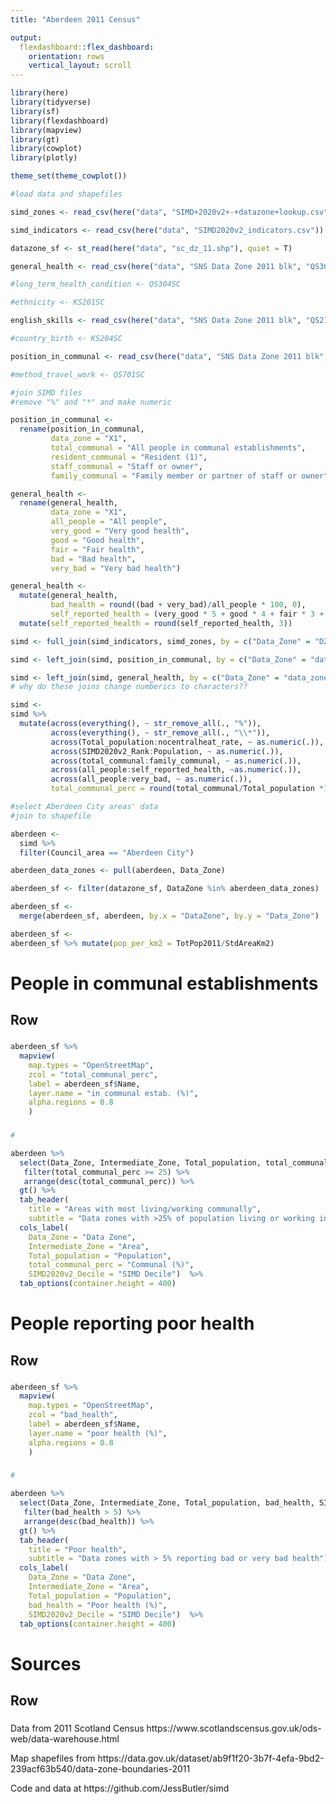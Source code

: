 ```yaml
---
title: "Aberdeen 2011 Census"

output:
  flexdashboard::flex_dashboard:
    orientation: rows
    vertical_layout: scroll
---
```


```r
library(here)
library(tidyverse)
library(sf)
library(flexdashboard)
library(mapview)
library(gt)
library(cowplot)
library(plotly)

theme_set(theme_cowplot())
```


```r
#load data and shapefiles 

simd_zones <- read_csv(here("data", "SIMD+2020v2+-+datazone+lookup.csv"))

simd_indicators <- read_csv(here("data", "SIMD2020v2_indicators.csv"))

datazone_sf <- st_read(here("data", "sc_dz_11.shp"), quiet = T)

general_health <- read_csv(here("data", "SNS Data Zone 2011 blk", "QS302SC.csv"))

#long_term_health_condition <- QS304SC

#ethnicity <- KS201SC

english_skills <- read_csv(here("data", "SNS Data Zone 2011 blk", "QS213SC.csv"))

#country_birth <- KS204SC

position_in_communal <- read_csv(here("data", "SNS Data Zone 2011 blk", "QS419SC.csv"))

#method_travel_work <- QS701SC

```

```r
#join SIMD files
#remove "%" and "*" and make numeric

position_in_communal <- 
  rename(position_in_communal,
         data_zone = "X1",
         total_communal = "All people in communal establishments",
         resident_communal = "Resident (1)",
         staff_communal = "Staff or owner",
         family_communal = "Family member or partner of staff or owner")

general_health <-
  rename(general_health,
         data_zone = "X1",
         all_people = "All people",
         very_good = "Very good health",
         good = "Good health",
         fair = "Fair health",
         bad = "Bad health",
         very_bad = "Very bad health")

general_health <-
  mutate(general_health,
         bad_health = round((bad + very_bad)/all_people * 100, 0),
         self_reported_health = (very_good * 5 + good * 4 + fair * 3 + bad * 2 + very_bad * 1)/all_people) %>%
  mutate(self_reported_health = round(self_reported_health, 3))

simd <- full_join(simd_indicators, simd_zones, by = c("Data_Zone" = "DZ"))

simd <- left_join(simd, position_in_communal, by = c("Data_Zone" = "data_zone"))

simd <- left_join(simd, general_health, by = c("Data_Zone" = "data_zone"))
# why do these joins change numberics to characters??

simd <- 
simd %>%
  mutate(across(everything(), ~ str_remove_all(., "%")),
         across(everything(), ~ str_remove_all(., "\\*")),
         across(Total_population:nocentralheat_rate, ~ as.numeric(.)),
         across(SIMD2020v2_Rank:Population, ~ as.numeric(.)),
         across(total_communal:family_communal, ~ as.numeric(.)),
         across(all_people:self_reported_health, ~as.numeric(.)),
         across(all_people:very_bad, ~ as.numeric(.)),
         total_communal_perc = round(total_communal/Total_population *100, 0))
```


```r
#select Aberdeen City areas' data 
#join to shapefile

aberdeen <-
  simd %>%
  filter(Council_area == "Aberdeen City")

aberdeen_data_zones <- pull(aberdeen, Data_Zone)

aberdeen_sf <- filter(datazone_sf, DataZone %in% aberdeen_data_zones)

aberdeen_sf <-
  merge(aberdeen_sf, aberdeen, by.x = "DataZone", by.y = "Data_Zone")

aberdeen_sf <-
aberdeen_sf %>% mutate(pop_per_km2 = TotPop2011/StdAreaKm2)

```


People in communal establishments
=====================================

Row
-------------------------------------

###

```r
aberdeen_sf %>%
  mapview(
    map.types = "OpenStreetMap",
    zcol = "total_communal_perc", 
    label = aberdeen_sf$Name,
    layer.name = "in communal estab. (%)",
    alpha.regions = 0.8
    )
```


###

```r
#

aberdeen %>%
  select(Data_Zone, Intermediate_Zone, Total_population, total_communal_perc, SIMD2020v2_Decile) %>%
   filter(total_communal_perc >= 25) %>%
   arrange(desc(total_communal_perc)) %>%
  gt() %>%
  tab_header(
    title = "Areas with most living/working communally", 
    subtitle = "Data zones with >25% of population living or working in communal establishments") %>%
  cols_label(
    Data_Zone = "Data Zone",
    Intermediate_Zone = "Area", 
    Total_population = "Population", 
    total_communal_perc = "Communal (%)",
    SIMD2020v2_Decile = "SIMD Decile")  %>%
  tab_options(container.height = 400)
```


People reporting poor health
=====================================

Row
-------------------------------------

###

```r
aberdeen_sf %>%
  mapview(
    map.types = "OpenStreetMap",
    zcol = "bad_health", 
    label = aberdeen_sf$Name,
    layer.name = "poor health (%)",
    alpha.regions = 0.8
    )
```


###

```r
#

aberdeen %>%
  select(Data_Zone, Intermediate_Zone, Total_population, bad_health, SIMD2020v2_Decile) %>%
   filter(bad_health > 5) %>%
   arrange(desc(bad_health)) %>%
  gt() %>%
  tab_header(
    title = "Poor health", 
    subtitle = "Data zones with > 5% reporting bad or very bad health") %>%
  cols_label(
    Data_Zone = "Data Zone",
    Intermediate_Zone = "Area", 
    Total_population = "Population", 
    bad_health = "Poor health (%)",
    SIMD2020v2_Decile = "SIMD Decile")  %>%
  tab_options(container.height = 400)
```



Sources
=====================================

Row
-------------------------------------
###

Data from 2011 Scotland Census
https://www.scotlandscensus.gov.uk/ods-web/data-warehouse.html

Map shapefiles from https://data.gov.uk/dataset/ab9f1f20-3b7f-4efa-9bd2-239acf63b540/data-zone-boundaries-2011

Code and data at https://github.com/JessButler/simd


